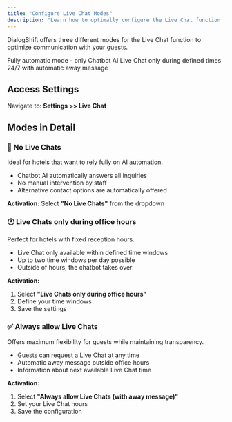 ```yaml
---
title: "Configure Live Chat Modes"
description: "Learn how to optimally configure the Live Chat function for your hotel"
---
```


DialogShift offers three different modes for the Live Chat function to optimize communication with your guests.

<CardGroup cols={3}>
  <Card title="No Live Chats" icon="robot">
    Fully automatic mode - only Chatbot AI
  </Card>
  <Card title="Office Hours" icon="clock">
    Live Chat only during defined times
  </Card>
  <Card title="Always Allow" icon="circle-check">
    24/7 with automatic away message
  </Card>
</CardGroup>

## Access Settings

Navigate to: **Settings >> Live Chat**

## Modes in Detail

### 🤖 No Live Chats

<Info>
  Ideal for hotels that want to rely fully on AI automation.
</Info>

- Chatbot AI automatically answers all inquiries
- No manual intervention by staff
- Alternative contact options are automatically offered

**Activation:** Select **"No Live Chats"** from the dropdown

### 🕐 Live Chats only during office hours

<Note>
  Perfect for hotels with fixed reception hours.
</Note>

- Live Chat only available within defined time windows
- Up to two time windows per day possible
- Outside of hours, the chatbot takes over

**Activation:**

1. Select **"Live Chats only during office hours"**
2. Define your time windows
3. Save the settings

### ✅ Always allow Live Chats

<Tip>
  Offers maximum flexibility for guests while maintaining transparency.
</Tip>

- Guests can request a Live Chat at any time
- Automatic away message outside office hours
- Information about next available Live Chat time

**Activation:**

1. Select **"Always allow Live Chats (with away message)"**
2. Set your Live Chat hours
3. Save the configuration 